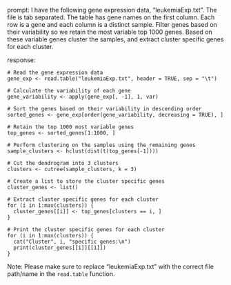 prompt:
I have the following gene expression data, "leukemiaExp.txt". The file is tab separated. The table has gene names on the first column. Each row is a gene and each column is a distinct sample. Filter genes based on their variability so we retain the most variable top 1000 genes. Based on these variable genes cluster the samples, and extract cluster specific genes for each cluster.

response:
```
# Read the gene expression data
gene_exp <- read.table("leukemiaExp.txt", header = TRUE, sep = "\t")

# Calculate the variability of each gene
gene_variability <- apply(gene_exp[, -1], 1, var)

# Sort the genes based on their variability in descending order
sorted_genes <- gene_exp[order(gene_variability, decreasing = TRUE), ]

# Retain the top 1000 most variable genes
top_genes <- sorted_genes[1:1000, ]

# Perform clustering on the samples using the remaining genes
sample_clusters <- hclust(dist(t(top_genes[-1])))

# Cut the dendrogram into 3 clusters
clusters <- cutree(sample_clusters, k = 3)

# Create a list to store the cluster specific genes
cluster_genes <- list()

# Extract cluster specific genes for each cluster
for (i in 1:max(clusters)) {
  cluster_genes[[i]] <- top_genes[clusters == i, ]
}

# Print the cluster specific genes for each cluster
for (i in 1:max(clusters)) {
  cat("Cluster", i, "specific genes:\n")
  print(cluster_genes[[i]][[1]])
}
```
Note: Please make sure to replace "leukemiaExp.txt" with the correct file path/name in the `read.table` function.
